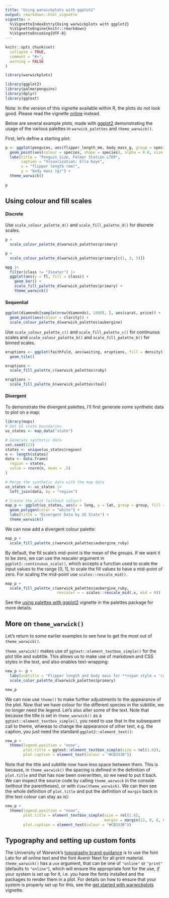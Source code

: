 ```yaml
---
title: "Using warwickplots with ggplot2"
output: rmarkdown::html_vignette
vignette: >
  %\VignetteIndexEntry{Using warwickplots with ggplot2}
  %\VignetteEngine{knitr::rmarkdown}
  %\VignetteEncoding{UTF-8}
---
```


```r
knitr::opts_chunk$set(
  collapse = TRUE,
  comment = "#>",
  warning = FALSE
)
```

```r
library(warwickplots)
```


```r
library(ggplot2)
library(palmerpenguins)
library(dplyr)
library(ggtext)
```

Note: In the version of this vignette available within R, the plots do not look good. Please read the vignette [online](https://warwick-stats-resources.github.io/warwickplots/articles/ggplot2.html) instead.

Below are several example plots, made with [ggplot2](https://ggplot2.tidyverse.org) demonstrating the usage of the various palettes in `warwick_palettes` and `theme_warwick()`.

First, let's define a starting plot:

```r
p <- ggplot(penguins, aes(flipper_length_mm, body_mass_g, group = species)) +
  geom_point(aes(colour = species, shape = species), alpha = 0.8, size = 2) +
  labs(title = "Penguin Size, Palmer Station LTER",
       caption = "Visualization: Ella Kaye",
       x = "flipper length (mm)",
       y = "body mass (g)") +
  theme_warwick()
  
p
```

## Using colour and fill scales

#### Discrete

Use `scale_colour_palette_d()` and `scale_fill_palette_d()` for discrete scales.

```r
p +
  scale_colour_palette_d(warwick_palettes$primary) 
```

```r
p +
  scale_colour_palette_d(warwick_palettes$primary[c(1, 3, 5)]) 
```

```r
mpg |> 
  filter(class != "2seater") |> 
  ggplot(aes(y = fl, fill = class)) +
    geom_bar() +
    scale_fill_palette_d(warwick_palettes$primary) +
    theme_warwick()
```

#### Sequential

```r
ggplot(diamonds[sample(nrow(diamonds), 1000), ], aes(carat, price)) +
  geom_point(aes(colour = clarity)) +
  scale_colour_palette_d(warwick_palettes$aubergine)
```

Use `scale_colour_palette_c()` and `scale_fill_palette_c()` for continuous scales and `scale_colour_palette_b()` and `scale_fill_palette_b()` for binned scales.

```r
eruptions <- ggplot(faithfuld, aes(waiting, eruptions, fill = density)) +
  geom_tile()

eruptions + 
  scale_fill_palette_c(warwick_palettes$ruby)

eruptions + 
  scale_fill_palette_b(warwick_palettes$teal)
```

#### Divergent

To demonstrate the divergent palettes, I'll first generate some synthetic data to plot on a map:

```r
library(maps)
# Get US state boundaries
us_states <- map_data("state")

# Generate synthetic data
set.seed(123)
states <- unique(us_states$region)
n <- length(states)
data <- data.frame(
  region = states,
  value = rnorm(n, mean = .5)
)

# Merge the synthetic data with the map data
us_states <- us_states |> 
  left_join(data, by = "region")

# Create the plot (without colour)
map_p <- ggplot(us_states, aes(x = long, y = lat, group = group, fill = value)) +
  geom_polygon(color = "white") +
  labs(title = "Divergent Data by US State") +
  theme_warwick()
```

We can now add a divergent colour palette:

```r
map_p + 
  scale_fill_palette_c(warwick_palettes$aubergine_ruby)
```

By default, the fill scale’s mid-point is the mean of the groups. If we want it to be zero, we can use the rescaler argument in `ggplot2::continuous_scale()`, which accepts a function used to scale the input values to the range [0, 1], to scale the fill values to have a mid-point of zero. For scaling the mid-point use `scales::rescale_mid()`.

```r
map_p +
  scale_fill_palette_c(warwick_palettes$aubergine_ruby,
                       rescaler = ~ scales::rescale_mid(.x, mid = 0))
```

See the [using palettes with ggplot2](https://mccarthy-m-g.github.io/palettes/articles/ggplot2.html) vignette in the palettes package for more details.

## More on `theme_warwick()`

Let's return to some earlier examples to see how to get the most out of `theme_warwick()`.

`theme_warwick()` makes use of `ggtext::element_textbox_simple()` for the plot title and subtitle. This allows us to make use of markdown and CSS styles in the text, and also enables text-wrapping:

```r
new_p <- p +
  labs(subtitle = "Flipper length and body mass for **<span style = 'color:#3C1053;'>Adelie</span>**, **<span style = 'color:#6DCDB8;'>Chinstrap</span>** and **<span style = 'color:#CB333B;'>Gentoo</span>** Penguins. This is based on data made available in the **palmerpenguins** R package.") +
  scale_color_palette_d(warwick_palettes$primary)

new_p
```

We can now use `theme()` to make further adjustments to the appearance of the plot. Now that we have colour for the different species in the subtitle, we no longer need the legend. Let's also alter some of the text. Note that because the title is set in `theme_warwick()` as a `ggtext::element_textbox_simple()`, you need to use that in the subsequent call to theme, whereas to change the appearance of other text, e.g. the caption, you just need the standard `ggplot2::element_text()`:

```r
new_p + 
  theme(legend.position = "none",
        plot.title = ggtext::element_textbox_simple(size = rel(1.6)),
        plot.caption = element_text(colour = "#CB333B"))
```

Note that the title and subtitle now have less space between them. This is because, in `theme_warwick()` the spacing is defined in the definition of `plot.title` and that has now been overwritten, so we need to put it back. We can inspect the source code by calling `theme_warwick` in the console (without the parentheses), or with `View(theme_warwick)`. We can then see the whole definition of `plot.title` and put the definition of `margin` back in (the text colour can stay as is):

```r
new_p + 
  theme(legend.position = "none",
        plot.title = element_textbox_simple(size = rel(1.6),
                                            margin = margin(12, 0, 6, 0)),
        plot.caption = element_text(colour = "#CB333B"))
```

## Typography and setting up custom fonts

The University of Warwick's [typography brand guidance](https://warwick.ac.uk/about/brand/brand-guidelines/typography/) is to use the font Lato for all online text and the font Avenir Next for all print material. `theme_warwick()` has a `use` argument, that can be one of `"online"` or `"print"` (defaults to `"online"`), which will ensure the appropriate font for the use, *if* your system is set up for it, i.e. you have the fonts installed and the packages to render them in a plot. For details on how to ensure that your system is properly set up for this, see the [get started with warwickplots](https://warwick-stats-resources.github.io/warwickplots/articles/warwickplots.html#typography-and-setting-up-custom-fonts) vignette.
